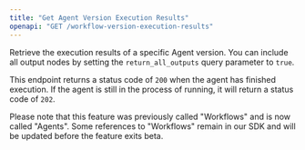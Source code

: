 ```yaml
---
title: "Get Agent Version Execution Results"
openapi: "GET /workflow-version-execution-results"
---
```


Retrieve the execution results of a specific Agent version. You can include all output nodes by setting the `return_all_outputs` query parameter to `true`.

This endpoint returns a status code of `200` when the agent has finished execution. If the agent is still in the process of running, it will return a status code of `202`.

Please note that this feature was previously called "Workflows" and is now called "Agents". Some references to "Workflows" remain in our SDK and will be updated before the feature exits beta.